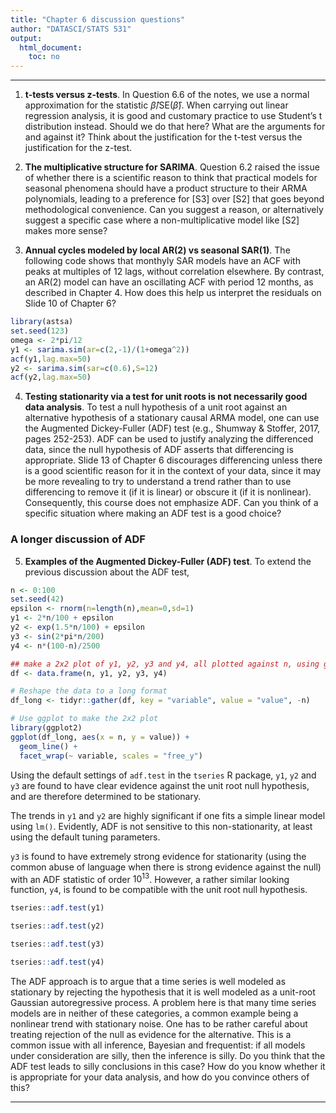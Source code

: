 ```yaml
---
title: "Chapter 6 discussion questions"
author: "DATASCI/STATS 531"
output:
  html_document:
    toc: no
---
```


\newcommand\prob{\mathbb{P}}
\newcommand\E{\mathbb{E}}
\newcommand\var{\mathrm{Var}}
\newcommand\cov{\mathrm{Cov}}

-----------

1. **t-tests versus z-tests**. In Question 6.6 of the notes, we use a normal approximation for the statistic $\hat\beta \big/\mathrm{SE}(\hat\beta)$. When carrying out linear regression analysis, it is good and customary practice to use Student's t distribution instead. Should we do that here? What are the arguments for and against it? Think about the justification for the t-test versus the justification for the z-test. 

2. **The multiplicative structure for SARIMA**. Question 6.2 raised the issue of whether there is a scientific reason to think that practical models for seasonal phenomena should have a product structure to their ARMA polynomials, leading to a preference for [S3] over [S2] that goes beyond methodological convenience. Can you suggest a reason, or alternatively suggest a specific case where a non-multiplicative model like [S2] makes more sense?

3. **Annual cycles modeled by local AR(2) vs seasonal SAR(1)**. The following code shows that monthyly SAR models have an ACF with peaks at multiples of 12 lags, without correlation elsewhere. By contrast, an AR(2) model can have an oscillating ACF with period 12 months, as described in Chapter 4. How does this help us interpret the residuals on Slide 10 of Chapter 6?

```r
library(astsa)
set.seed(123)
omega <- 2*pi/12
y1 <- sarima.sim(ar=c(2,-1)/(1+omega^2))
acf(y1,lag.max=50)
y2 <- sarima.sim(sar=c(0.6),S=12)
acf(y2,lag.max=50)
```

4. **Testing stationarity via a test for unit roots is not necessarily good data analysis**. To test a null hypothesis of a unit root against an alternative hypothesis of a stationary causal ARMA model, one can use the Augmented Dickey-Fuller (ADF) test (e.g., Shumway & Stoffer, 2017, pages 252-253). ADF can be used to justify analyzing the differenced data, since the null hypothesis of ADF asserts that differencing is appropriate. Slide 13 of Chapter 6 discourages differencing unless there is a good scientific reason for it in the context of your data, since it may be more revealing to try to understand a trend rather than to use differencing to remove it (if it is linear) or obscure it (if it is nonlinear). Consequently, this course does not emphasize ADF. Can you think of a specific situation where making an ADF test is a good choice?

### <a name="ADF">A longer discussion of ADF</a>

5. **Examples of the Augmented Dickey-Fuller (ADF) test**.
To extend the previous discussion about the ADF test, 

```r
n <- 0:100
set.seed(42)
epsilon <- rnorm(n=length(n),mean=0,sd=1)
y1 <- 2*n/100 + epsilon
y2 <- exp(1.5*n/100) + epsilon
y3 <- sin(2*pi*n/200)
y4 <- n*(100-n)/2500
```

```r
## make a 2x2 plot of y1, y2, y3 and y4, all plotted against n, using ggplot
df <- data.frame(n, y1, y2, y3, y4)

# Reshape the data to a long format
df_long <- tidyr::gather(df, key = "variable", value = "value", -n)

# Use ggplot to make the 2x2 plot
library(ggplot2)
ggplot(df_long, aes(x = n, y = value)) +
  geom_line() +
  facet_wrap(~ variable, scales = "free_y")

```

Using the default settings of `adf.test` in the `tseries` R package, `y1`, `y2` and `y3` are found to have clear evidence against the unit root null hypothesis, and are therefore determined to be stationary.

The trends in `y1` and `y2` are highly significant if one fits a simple linear model using `lm()`. Evidently, ADF is not sensitive to this non-stationarity, at least using the default tuning parameters.

`y3` is found to have extremely strong evidence for stationarity (using the common abuse of language when there is strong evidence against the null) with an ADF statistic of order $10^{13}$. However, a rather similar looking function, `y4`, is found to be compatible with the unit root null hypothesis.

```r
tseries::adf.test(y1)
```

```r
tseries::adf.test(y2)
```

```r
tseries::adf.test(y3)
```

```r
tseries::adf.test(y4)
```

The ADF approach is to argue that a time series is well modeled as stationary by rejecting the hypothesis that it is well modeled as a unit-root Gaussian autoregressive process. A problem here is that many time series models are in neither of these categories, a common example being a nonlinear trend with stationary noise. One has to be rather careful about treating rejection of the null as evidence for the alternative. This is a common issue with all inference, Bayesian and frequentist: if all models under consideration are silly, then the inference is silly. Do you think that the ADF test leads to silly conclusions in this case? How do you know whether it is appropriate for your data analysis, and how do you convince others of this?

---------------
